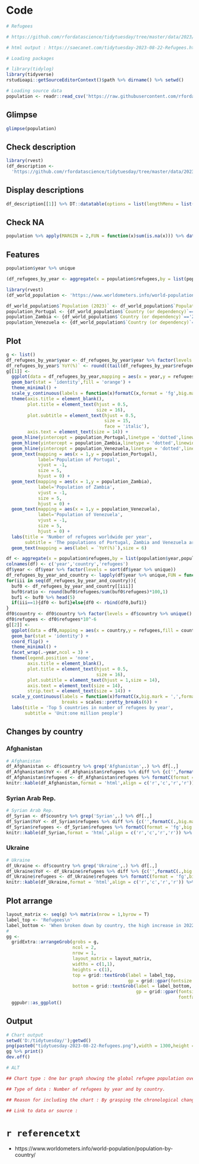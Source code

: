 # Code

```{r eval=TRUE,echo=TRUE,results='hold'}
# Refugees

# https://github.com/rfordatascience/tidytuesday/tree/master/data/2023/2023-08-22

# html output : https://saecanet.com/tidytuesday-2023-08-22-Refugees.html

# Loading packages

# library(tidylog)
library(tidyverse)
rstudioapi::getSourceEditorContext()$path %>% dirname() %>% setwd()

# Loading source data
population <- readr::read_csv('https://raw.githubusercontent.com/rfordatascience/tidytuesday/master/data/2023/2023-08-22/population.csv')
```

## Glimpse

```{r eval=TRUE,echo=TRUE,results='hold'}
glimpse(population)
```

## Check description

```{r eval=TRUE,echo=TRUE,results='hold'}
library(rvest)
(df_description <- 
  'https://github.com/rfordatascience/tidytuesday/tree/master/data/2023/2023-08-22' %>% read_html()  %>% html_table())
```

## Display descriptions

```{r eval=TRUE,echo=TRUE,results='asis'}
df_description[[1]] %>% DT::datatable(options = list(lengthMenu = list(c(10, -1),c("10","All"))))
```

## Check NA

```{r eval=TRUE,echo=TRUE,results='hold'}
population %>% apply(MARGIN = 2,FUN = function(x)sum(is.na(x))) %>% data.frame()
```

## Features

```{r eval=TRUE,echo=TRUE,results='hold'}
population$year %>% unique
```

```{r eval=TRUE,echo=TRUE,results='hold'}
(df_refugees_by_year <- aggregate(x = population$refugees,by = list(population$year),FUN = sum) %>% {colnames(.) <- c('year','refugees');.})
```

```{r eval=TRUE,echo=TRUE,results='hold'}
library(rvest)
(df_world_population <- 'https://www.worldometers.info/world-population/population-by-country/' %>% read_html() %>% html_table() %>% {.[[1]]} %>% data.frame(check.names = F))
```

```{r eval=TRUE,echo=TRUE,results='hold'}
df_world_population$`Population (2023)` <- df_world_population$`Population (2023)` %>% gsub(',','',.) %>% as.numeric()
population_Portugal <- {df_world_population$`Country (or dependency)`=='Portugal'} %>% df_world_population$`Population (2023)`[.]
population_Zambia <- {df_world_population$`Country (or dependency)`=='Zambia'} %>% df_world_population$`Population (2023)`[.]
population_Venezuela <- {df_world_population$`Country (or dependency)`=='Venezuela'} %>% df_world_population$`Population (2023)`[.]
```

## Plot

```{r eval=TRUE,echo=TRUE,results='hold'}
g <- list()
df_refugees_by_year$year <- df_refugees_by_year$year %>% factor(levels = sort(df_refugees_by_year$year))
df_refugees_by_year$`YoY(%)` <- round((tail(df_refugees_by_year$refugees,-1)/head(df_refugees_by_year$refugees,-1)-1)*100,1) %>% {ifelse(.>0,yes = paste0('+',.),no = .)} %>% {c('',paste0(.,'%'))}
g[[1]] <- 
  ggplot(data = df_refugees_by_year,mapping = aes(x = year,y = refugees)) + 
  geom_bar(stat = 'identity',fill = 'orange') + 
  theme_minimal() + 
  scale_y_continuous(labels = function(x)formatC(x,format = 'fg',big.mark = ',')) + 
  theme(axis.title = element_blank(),
        plot.title = element_text(hjust = 0.5,
                                  size = 16),
        plot.subtitle = element_text(hjust = 0.5,
                                     size = 15,
                                     face = 'italic'),
        axis.text = element_text(size = 14)) + 
  geom_hline(yintercept = population_Portugal,linetype = 'dotted',linewidth = 1) + 
  geom_hline(yintercept = population_Zambia,linetype = 'dotted',linewidth = 1) + 
  geom_hline(yintercept = population_Venezuela,linetype = 'dotted',linewidth = 1) + 
  geom_text(mapping = aes(x = 1,y = population_Portugal),
            label='Population of Portugal',
            vjust = -1,
            size = 5,
            hjust = 0) + 
  geom_text(mapping = aes(x = 1,y = population_Zambia),
            label='Population of Zambia',
            vjust = -1,
            size = 5,
            hjust = 0) + 
  geom_text(mapping = aes(x = 1,y = population_Venezuela),
            label='Population of Venezuela',
            vjust = -1,
            size = 5,
            hjust = 0) + 
  labs(title = 'Number of refugees worldwide per year',
       subtitle = 'The populations of Portugal, Zambia and Venezuela are estimates for 2023.') +
  geom_text(mapping = aes(label = `YoY(%)`),size = 6)
```

```{r eval=TRUE,echo=TRUE,results='hold'}
df <- aggregate(x = population$refugees,by = list(population$year,population$coo_name),FUN = sum)
colnames(df) <- c('year','country','refugees')
df$year <- df$year %>% factor(levels = sort(df$year %>% unique))
df_refugees_by_year_and_country <- lapply(df$year %>% unique,FUN = function(x){x==df$year} %>% df[.,] %>% {.[order(.$refugees,decreasing = T),]})
for(iii in seq(df_refugees_by_year_and_country)){
  buf0 <- df_refugees_by_year_and_country[[iii]]
  buf0$ratio <- round(buf0$refugees/sum(buf0$refugees)*100,1)
  buf1 <- buf0 %>% head(5)
  if(iii==1){df0 <- buf1}else{df0 <- rbind(df0,buf1)}
}
df0$country <- df0$country %>% factor(levels = df$country %>% unique() %>% rev())
df0$refugees <- df0$refugees*10^-6
g[[2]] <- 
  ggplot(data = df0,mapping = aes(x = country,y = refugees,fill = country)) + 
  geom_bar(stat = 'identity') + 
  coord_flip() + 
  theme_minimal() +
  facet_wrap(.~year,ncol = 3) + 
  theme(legend.position = 'none',
        axis.title = element_blank(),
        plot.title = element_text(hjust = 0.5,
                                  size = 16),
        plot.subtitle = element_text(hjust = 1,size = 14),
        axis.text = element_text(size = 14),
        strip.text = element_text(size = 14)) + 
  scale_y_continuous(labels = function(x)formatC(x,big.mark = ',',format = 'fg'),
                     breaks = scales::pretty_breaks(6)) + 
  labs(title = 'Top 5 countries in number of refugees by year',
       subtitle = 'Unit:one million people')
```

## Changes by country

### Afghanistan

```{r eval=TRUE,echo=TRUE,results='hold'}
# Afghanistan
df_Afghanistan <- df$country %>% grep('Afghanistan',.) %>% df[.,]
df_Afghanistan$YoY <- df_Afghanistan$refugees %>% diff %>% {c('',formatC(.,big.mark = ',',format = 'fg'))}
df_Afghanistan$refugees <- df_Afghanistan$refugees %>% formatC(format = 'fg',big.mark = ',')
knitr::kable(df_Afghanistan,format = 'html',align = c('r','c','r','r')) %>% kableExtra::kable_styling()
```

### Syrian Arab Rep.

```{r eval=TRUE,echo=TRUE,results='hold'}
# Syrian Arab Rep.
df_Syrian <- df$country %>% grep('Syrian',.) %>% df[.,]
df_Syrian$YoY <- df_Syrian$refugees %>% diff %>% {c('',formatC(.,big.mark = ',',format = 'fg'))}
df_Syrian$refugees <- df_Syrian$refugees %>% formatC(format = 'fg',big.mark = ',')
knitr::kable(df_Syrian,format = 'html',align = c('r','c','r','r')) %>% kableExtra::kable_styling()
```

### Ukraine

```{r eval=TRUE,echo=TRUE,results='hold'}
# Ukraine
df_Ukraine <- df$country %>% grep('Ukraine',.) %>% df[.,]
df_Ukraine$YoY <- df_Ukraine$refugees %>% diff %>% {c('',formatC(.,big.mark = ',',format = 'fg'))}
df_Ukraine$refugees <- df_Ukraine$refugees %>% formatC(format = 'fg',big.mark = ',')
knitr::kable(df_Ukraine,format = 'html',align = c('r','c','r','r')) %>% kableExtra::kable_styling()
```

## Plot arrange

```{r eval=TRUE,echo=TRUE,results='hold'}
layout_matrix <- seq(g) %>% matrix(nrow = 1,byrow = T)
label_top <- 'Refugees\n'
label_bottom <- 'When broken down by country, the high increase in 2022 (up 37.9% year-on-year)\n was contributed most by the increase in refugees from Ukraine, followed by refugees from Afghanistan.'
#
gg <- 
  gridExtra::arrangeGrob(grobs = g,
                         ncol = 2,
                         nrow = 1,
                         layout_matrix = layout_matrix,
                         widths = c(1,1),
                         heights = c(1),
                         top = grid::textGrob(label = label_top,
                                              gp = grid::gpar(fontsize = 23)),
                         bottom = grid::textGrob(label = label_bottom,
                                                 gp = grid::gpar(fontsize = 19,
                                                                 fontface = 'italic'))) %>%
  ggpubr::as_ggplot()
```

## Output

```{r eval=TRUE,echo=TRUE,results='hide'}
# Chart output
setwd('D:/tidytuesday/');getwd()
png(paste0("tidytuesday-2023-08-22-Refugees.png"),width = 1300,height = 950)
gg %>% print()
dev.off()

# ALT

## Chart type : One bar graph showing the global refugee population over time and 13 bar graphs showing the five countries with the highest number of refugees by year from 2010 to 2022.

## Type of data : Number of refugees by year and by country.

## Reason for including the chart : By grasping the chronological changes in the number of refugees by country and by year and the current situation, it is possible to consider what should be done to reduce the number of refugees.

## Link to data or source : 
```

# `r referencetxt`

- https://www.worldometers.info/world-population/population-by-country/

